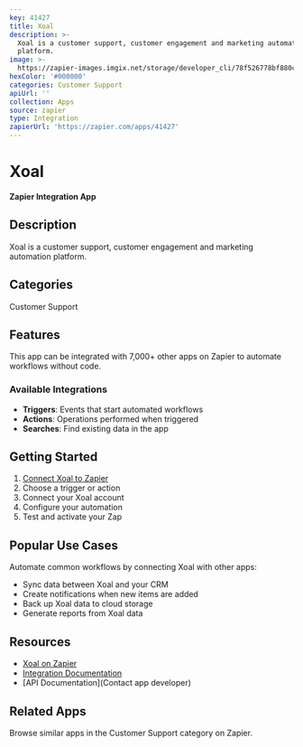 ```yaml
---
key: 41427
title: Xoal
description: >-
  Xoal is a customer support, customer engagement and marketing automation
  platform.
image: >-
  https://zapier-images.imgix.net/storage/developer_cli/78f526778bf880c447532b40582bf203.png?auto=format%2Ccompress&ixlib=python-3.0.0&q=50
hexColor: '#000000'
categories: Customer Support
apiUrl: ''
collection: Apps
source: zapier
type: Integration
zapierUrl: 'https://zapier.com/apps/41427'
---
```

# Xoal

**Zapier Integration App**

## Description

Xoal is a customer support, customer engagement and marketing automation platform.

## Categories

Customer Support

## Features

This app can be integrated with 7,000+ other apps on Zapier to automate workflows without code.

### Available Integrations

- **Triggers**: Events that start automated workflows
- **Actions**: Operations performed when triggered
- **Searches**: Find existing data in the app

## Getting Started

1. [Connect Xoal to Zapier](https://zapier.com/apps/41427)
2. Choose a trigger or action
3. Connect your Xoal account
4. Configure your automation
5. Test and activate your Zap

## Popular Use Cases

Automate common workflows by connecting Xoal with other apps:

- Sync data between Xoal and your CRM
- Create notifications when new items are added
- Back up Xoal data to cloud storage
- Generate reports from Xoal data

## Resources

- [Xoal on Zapier](https://zapier.com/apps/41427)
- [Integration Documentation](https://zapier.com/apps/41427/integrations)
- [API Documentation](Contact app developer)

## Related Apps

Browse similar apps in the Customer Support category on Zapier.
